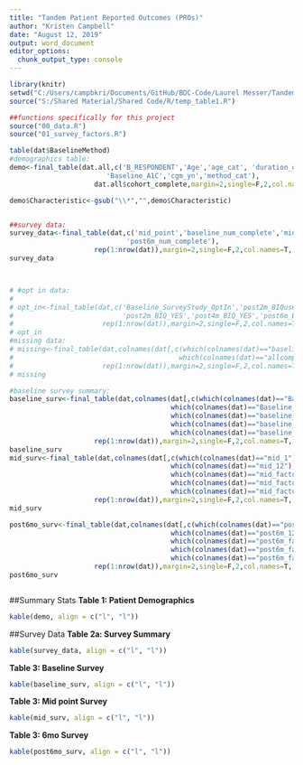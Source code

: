 ```yaml
---
title: "Tandem Patient Reported Outcomes (PROs)"
author: "Kristen Campbell"
date: "August 12, 2019"
output: word_document
editor_options: 
  chunk_output_type: console
---
```


```r
library(knitr)
setwd("C:/Users/campbkri/Documents/GitHub/BDC-Code/Laurel Messer/Tandem/Code")
source("S:/Shared Material/Shared Code/R/temp_table1.R")

##functions specifically for this project
source("00_data.R")
source("01_survey_factors.R")

table(dat$BaselineMethod)
#demographics table:
demo<-final_table(dat.all,c('B_RESPONDENT','Age','age_cat', 'duration_of_diabetes_at_baseline_years',
                        'Baseline_A1C','cgm_yn','method_cat'),
                     dat.all$cohort_complete,margin=2,single=F,2,col.names=T, summary.stat='mean')

demo$Characteristic<-gsub("\\*","",demo$Characteristic)


##survey data:
survey_data<-final_table(dat,c('mid_point','baseline_num_complete','midpoint_num_complete',
                             'post6m_num_complete'),
                     rep(1:nrow(dat)),margin=2,single=F,2,col.names=T, summary.stat='median')
survey_data



# #opt in data:
# 
# opt_in<-final_table(dat,c('Baseline_SurveyStudy_OptIn','post2m_BIQuse','post4m_BIQuse','post6m_BIQuse',
#                           'post2m_BIQ_YES','post4m_BIQ_YES','post6m_BIQ_YES'),
#                      rep(1:nrow(dat)),margin=2,single=F,2,col.names=T, summary.stat='median')
# opt_in
#missing data:
# missing<-final_table(dat,colnames(dat[,c(which(colnames(dat)=="baseline_num_complete"):
#                                         which(colnames(dat)=="allcomplete"))]),
#                      rep(1:nrow(dat)),margin=2,single=F,2,col.names=T, summary.stat='median')
# missing

#baseline survey summary:
baseline_surv<-final_table(dat,colnames(dat[,c(which(colnames(dat)=="Baseline_1"):
                                        which(colnames(dat)=="Baseline_12"),
                                        which(colnames(dat)=="baseline_factor1"),
                                        which(colnames(dat)=="baseline_factor2"),
                                        which(colnames(dat)=="baseline_factor3"))]),
                     rep(1:nrow(dat)),margin=2,single=F,2,col.names=T, summary.stat='median')
baseline_surv
mid_surv<-final_table(dat,colnames(dat[,c(which(colnames(dat)=="mid_1"):
                                        which(colnames(dat)=="mid_12"),
                                        which(colnames(dat)=="mid_factor1"),
                                        which(colnames(dat)=="mid_factor2"),
                                        which(colnames(dat)=="mid_factor3"))]),
                     rep(1:nrow(dat)),margin=2,single=F,2,col.names=T, summary.stat='median')
mid_surv

post6mo_surv<-final_table(dat,colnames(dat[,c(which(colnames(dat)=="post6m_1"):
                                        which(colnames(dat)=="post6m_12"),
                                        which(colnames(dat)=="post6m_factor1"),
                                        which(colnames(dat)=="post6m_factor2"),
                                        which(colnames(dat)=="post6m_factor3"))]),
                     rep(1:nrow(dat)),margin=2,single=F,2,col.names=T, summary.stat='median')
post6mo_surv



```


##Summary Stats
**Table 1: Patient Demographics**
```r
kable(demo, align = c("l", "l"))
```

##Survey Data
**Table 2a: Survey Summary**
```r
kable(survey_data, align = c("l", "l"))
```

**Table 3: Baseline Survey**
```r
kable(baseline_surv, align = c("l", "l"))
```

**Table 3: Mid point Survey**
```r
kable(mid_surv, align = c("l", "l"))
```

**Table 3: 6mo Survey**
```r
kable(post6mo_surv, align = c("l", "l"))
```
